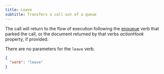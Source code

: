 ```yaml
---
title: Leave
subtitle: Transfers a call out of a queue
---
```


The call will return to the flow of execution following the [enqueue](/verbs/verbs/enqueue) 
verb that parked the call, or the document returned by that verbs *actionHook* property, 
if provided.

There are no parameters for the `leave` verb.

```json
{
  "verb": "leave"
}
```